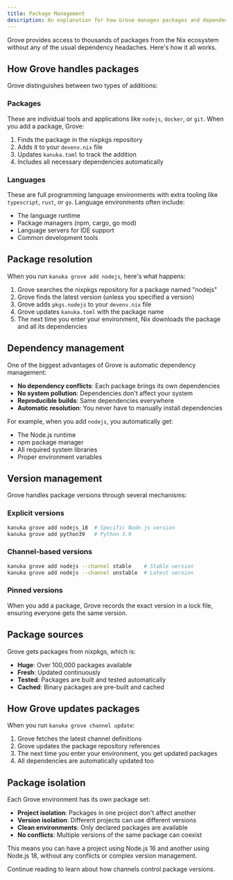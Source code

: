 ```yaml
---
title: Package Management
description: An explanation for how Grove manages packages and dependencies.
---
```


Grove provides access to thousands of packages from the Nix ecosystem without any of the usual dependency headaches. Here's how it all works.

## How Grove handles packages

Grove distinguishes between two types of additions:

### Packages
These are individual tools and applications like `nodejs`, `docker`, or `git`. When you add a package, Grove:

1. Finds the package in the nixpkgs repository
2. Adds it to your `devenv.nix` file
3. Updates `kanuka.toml` to track the addition
4. Includes all necessary dependencies automatically

### Languages
These are full programming language environments with extra tooling like `typescript`, `rust`, or `go`. Language environments often include:

- The language runtime
- Package managers (npm, cargo, go mod)
- Language servers for IDE support
- Common development tools

## Package resolution

When you run `kanuka grove add nodejs`, here's what happens:


<Steps>

1. Grove searches the nixpkgs repository for a package named "nodejs"
2. Grove finds the latest version (unless you specified a version)
3. Grove adds `pkgs.nodejs` to your `devenv.nix` file
4. Grove updates `kanuka.toml` with the package name
5. The next time you enter your environment, Nix downloads the package and all its dependencies

</Steps>

## Dependency management

One of the biggest advantages of Grove is automatic dependency management:

- **No dependency conflicts**: Each package brings its own dependencies
- **No system pollution**: Dependencies don't affect your system
- **Reproducible builds**: Same dependencies everywhere
- **Automatic resolution**: You never have to manually install dependencies

For example, when you add `nodejs`, you automatically get:
- The Node.js runtime
- npm package manager
- All required system libraries
- Proper environment variables

## Version management

Grove handles package versions through several mechanisms:

### Explicit versions
```bash
kanuka grove add nodejs_18  # Specific Node.js version
kanuka grove add python39   # Python 3.9
```

### Channel-based versions
```bash
kanuka grove add nodejs --channel stable    # Stable version
kanuka grove add nodejs --channel unstable  # Latest version
```

### Pinned versions
When you add a package, Grove records the exact version in a lock file, ensuring everyone gets the same version.

## Package sources

Grove gets packages from nixpkgs, which is:

- **Huge**: Over 100,000 packages available
- **Fresh**: Updated continuously
- **Tested**: Packages are built and tested automatically
- **Cached**: Binary packages are pre-built and cached

## How Grove updates packages

When you run `kanuka grove channel update`:

<Steps>

1. Grove fetches the latest channel definitions
2. Grove updates the package repository references
3. The next time you enter your environment, you get updated packages
4. All dependencies are automatically updated too

</Steps>

## Package isolation

Each Grove environment has its own package set:

- **Project isolation**: Packages in one project don't affect another
- **Version isolation**: Different projects can use different versions
- **Clean environments**: Only declared packages are available
- **No conflicts**: Multiple versions of the same package can coexist

This means you can have a project using Node.js 16 and another using Node.js 18, without any conflicts or complex version management.

Continue reading to learn about how channels control package versions.